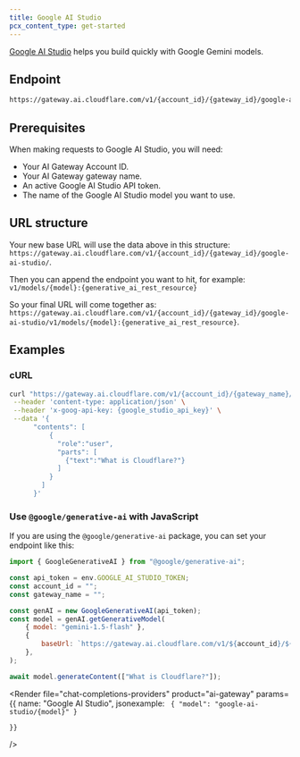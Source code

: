 ```yaml
---
title: Google AI Studio
pcx_content_type: get-started
---
```



[Google AI Studio](https://ai.google.dev/aistudio) helps you build quickly with Google Gemini models.

## Endpoint

```txt
https://gateway.ai.cloudflare.com/v1/{account_id}/{gateway_id}/google-ai-studio
```

## Prerequisites

When making requests to Google AI Studio, you will need:

- Your AI Gateway Account ID.
- Your AI Gateway gateway name.
- An active Google AI Studio API token.
- The name of the Google AI Studio model you want to use.

## URL structure

Your new base URL will use the data above in this structure: `https://gateway.ai.cloudflare.com/v1/{account_id}/{gateway_id}/google-ai-studio/`.

Then you can append the endpoint you want to hit, for example: `v1/models/{model}:{generative_ai_rest_resource}`

So your final URL will come together as: `https://gateway.ai.cloudflare.com/v1/{account_id}/{gateway_id}/google-ai-studio/v1/models/{model}:{generative_ai_rest_resource}`.

## Examples

### cURL

```bash title="Example fetch request"
curl "https://gateway.ai.cloudflare.com/v1/{account_id}/{gateway_name}/google-ai-studio/v1/models/gemini-1.0-pro:generateContent" \
 --header 'content-type: application/json' \
 --header 'x-goog-api-key: {google_studio_api_key}' \
 --data '{
      "contents": [
          {
            "role":"user",
            "parts": [
              {"text":"What is Cloudflare?"}
            ]
          }
        ]
      }'
```

### Use `@google/generative-ai` with JavaScript

If you are using the `@google/generative-ai` package, you can set your endpoint like this:

```js title="JavaScript example"
import { GoogleGenerativeAI } from "@google/generative-ai";

const api_token = env.GOOGLE_AI_STUDIO_TOKEN;
const account_id = "";
const gateway_name = "";

const genAI = new GoogleGenerativeAI(api_token);
const model = genAI.getGenerativeModel(
	{ model: "gemini-1.5-flash" },
	{
		baseUrl: `https://gateway.ai.cloudflare.com/v1/${account_id}/${gateway_name}/google-ai-studio`,
	},
);

await model.generateContent(["What is Cloudflare?"]);
```

<Render
	file="chat-completions-providers"
	product="ai-gateway"
	params={{
		name: "Google AI Studio",
		jsonexample: `
{
	"model": "google-ai-studio/{model}"
}`

    }}

/>

